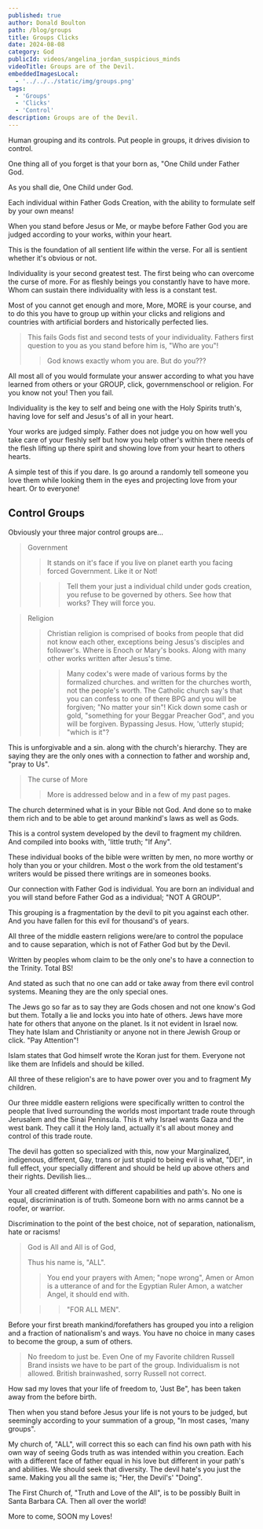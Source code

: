 ```yaml
---
published: true
author: Donald Boulton
path: /blog/groups
title: Groups Clicks
date: 2024-08-08
category: God
publicId: videos/angelina_jordan_suspicious_minds
videoTitle: Groups are of the Devil.
embeddedImagesLocal:
  - '../../../static/img/groups.png'
tags:
  - 'Groups'
  - 'Clicks'
  - 'Control'
description: Groups are of the Devil.
---
```



<ImageColWrapperPage>

<GatsbyImage
  alt="Groups"
  imgclass="block object-cover object-center w-full h-full rounded-lg"
  image={getImage(props.localImages[0])}
/>

</ImageColWrapperPage>

Human grouping and its controls. Put people in groups, it drives division to control.

One thing all of you forget is that your born as, "One Child under Father God.

As you shall die, One Child under God.

Each individual within Father Gods Creation, with the ability to formulate self by your own means!

When you stand before Jesus or Me, or maybe before Father God you are judged according to your works, within your heart.

This is the foundation of all sentient life within the verse. For all is sentient whether it's obvious or not.

Individuality is your second greatest test. The first being who can overcome the curse of more. For as fleshly beings you constantly have to have more. Whom can sustain there individuality with less is a constant test.

Most of you cannot get enough and more, More, MORE is your course, and to do this you have to group up within your clicks and religions and countries with artificial borders and historically perfected lies. 

> This fails Gods fist and second tests of your individuality. Fathers first question to you as you stand before him is, "Who are you"!
>
> > God knows exactly whom you are. But do you???

All most all of you would formulate your answer according to what you have learned from others or your GROUP, click, governmenschool or religion. For you know not you! Then you fail.

Individuality is the key to self and being one with the Holy Spirits truth's, having love for self and Jesus's of all in your heart.

Your works are judged simply. Father does not judge you on how well you take care of your fleshly self but how you help other's within there needs of the flesh lifting up there spirit and showing love from your heart to others hearts.

A simple test of this if you dare. Is go around a randomly tell someone you love them while looking them in the eyes and projecting love from your heart. Or to everyone!

## Control Groups

Obviously your three major control groups are...

> Government
>
> > It stands on it's face if you live on planet earth you facing forced Government. Like it or Not!
>
> > > Tell them your just a individual child under gods creation, you refuse to be governed by others. See how that works? They will force you.

> Religion
>
> > Christian religion is comprised of books from people that did not know each other, exceptions being Jesus's disciples and follower's. Where is Enoch or Mary's books. Along with many other works written after Jesus's time.
>
> > > Many codex's were made of various forms by the formalized churches. and written for the churches worth, not the people's worth. The Catholic church say's that you can confess to one of there BPG and you will be forgiven; "No matter your sin"! Kick down some cash or gold, "something for your Beggar Preacher God", and you will be forgiven. Bypassing Jesus. How, 'utterly stupid; "which is it"? 

This is unforgivable and a sin. along with the church's hierarchy. They are saying they are the only ones with a connection to father and worship and, "pray to Us".

> The curse of More
>
> > More is addressed below and in a few of my past pages.

The church determined what is in your Bible not God. And done so to make them rich and to be able to get around mankind's laws as well as Gods.

This is a control system developed by the devil to fragment my children. And compiled into books with, 'little truth; "If Any".

These individual books of the bible were written by men, no more worthy or holy than you or your children. Most o the work from the old testament's writers would be pissed there writings are in someones books.

Our connection with Father God is individual. You are born an individual and you will stand before Father God as a individual; "NOT A GROUP".

This grouping is a fragmentation by the devil to pit you against each other. And you have fallen for this evil for thousand's of years.

All three of the middle eastern religions were/are to control the populace and to cause separation, which is not of Father God but by the Devil.

Written by peoples whom claim to be the only one's to have a connection to the Trinity. Total BS!

And stated as such that no one can add or take away from there evil control systems. Meaning they are the only special ones.

The Jews go so far as to say they are Gods chosen and not one know's God but them. Totally a lie and locks you into hate of others. Jews have more hate for others that anyone on the planet. Is it not evident in Israel now. They hate Islam and Christianity or anyone not in there Jewish Group or click. "Pay Attention"!

Islam states that God himself wrote the Koran just for them. Everyone not like them are Infidels and should be killed.

All three of these religion's are to have power over you and to fragment My children.

Our three middle eastern religions were specifically written to control the people that lived surrounding the worlds most important trade route through Jerusalem and the Sinai Peninsula. This it why Israel wants Gaza and the west bank. They call it the Holy land, actually it's all about money and control of this trade route.

The devil has gotten so specialized with this, now your Marginalized, indigenous, different, Gay, trans or just stupid to being evil is what, "DEI", in full effect, your specially different and should be held up above others and their rights. Devilish lies...

Your all created different with different capabilities and path's. No one is equal, discrimination is of truth. Someone born with no arms cannot be a roofer, or warrior.

Discrimination to the point of the best choice, not of separation, nationalism, hate or racisms!

> God is All and All is of God,
>
> Thus his name is, "ALL".
>
> > You end your prayers with Amen; "nope wrong", Amen or Amon is a utterance of and for the Egyptian Ruler Amon, a watcher Angel, it should end with.
>
> > > "FOR ALL MEN".

Before your first breath mankind/forefathers has grouped you into a religion and a fraction of nationalism's and ways. You have no choice in many cases to become the group, a sum of others.

> No freedom to just be. Even One of my Favorite children Russell Brand insists we have to be part of the group. Individualism is not allowed. British brainwashed, sorry Russell not correct.

How sad my loves that your life of freedom to, 'Just Be", has been taken away from the before birth.

Then when you stand before Jesus your life is not yours to be judged, but seemingly according to your summation of a group, "In most cases, 'many groups".

My church of, "ALL", will correct this so each can find his own path with his own way of seeing Gods truth as was intended within you creation. Each with a different face of father equal in his love but different in your path's and abilities. We should seek that diversity. The devil hate's you just the same. Making you all the same is; "Her, the Devil's' "Doing".

The First Church of, "Truth and Love of the All", is to be possibly Built in Santa Barbara CA. Then all over the world!

More to come, SOON my Loves!




